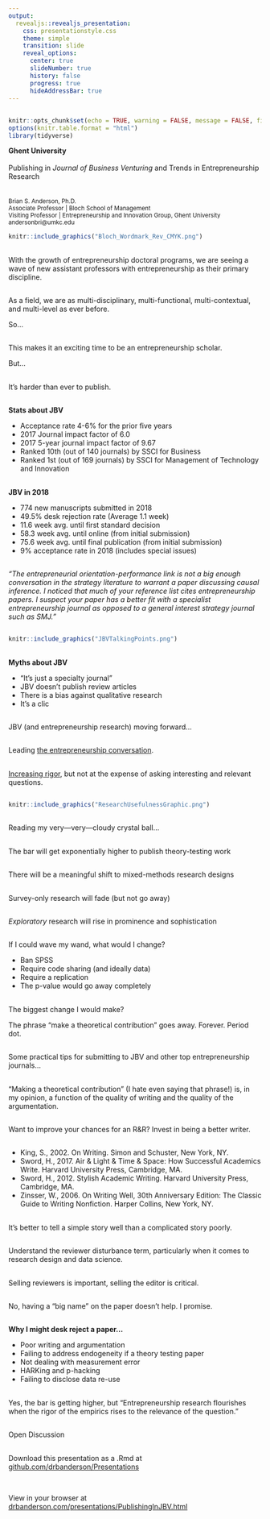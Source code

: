 ```yaml
---
output: 
  revealjs::revealjs_presentation:
    css: presentationstyle.css
    theme: simple 
    transition: slide
    reveal_options:
      center: true
      slideNumber: true
      history: false
      progress: true
      hideAddressBar: true
---
```

## {data-background=#FFFFFF}

```r
knitr::opts_chunk$set(echo = TRUE, warning = FALSE, message = FALSE, fig.align = "center")
options(knitr.table.format = "html") 
library(tidyverse)
```

**Ghent University**
<br>
<br>
Publishing in *Journal of Business Venturing* and Trends in Entrepreneurship Research
<br>  
<br>
<small>
Brian S. Anderson, Ph.D.  
Associate Professor | Bloch School of Management  
Visiting Professor | Entrepreneurship and Innovation Group, Ghent University  
andersonbri@umkc.edu
</small>

```r
knitr::include_graphics("Bloch_Wordmark_Rev_CMYK.png")
```

## 

With the growth of entrepreneurship doctoral programs, we are seeing a wave of new assistant professors with entrepreneurship as their primary discipline.

##

As a field, we are as multi-disciplinary, multi-functional, multi-contextual, and multi-level as ever before. 

So...

##

This makes it an exciting time to be an entrepreneurship scholar. 

But...

##

It's harder than ever to publish.

##

**Stats about JBV**

- Acceptance rate 4-6% for the prior five years
- 2017 Journal impact factor of 6.0
- 2017 5-year journal impact factor of 9.67
- Ranked 10th (out of 140 journals) by SSCI for Business
- Ranked 1st (out of 169 journals) by SSCI for Management of Technology and Innovation

##

**JBV in 2018**

- 774 new manuscripts submitted in 2018
- 49.5% desk rejection rate (Average 1.1 week)
- 11.6 week avg. until first standard decision
- 58.3 week avg. until online (from initial submission)
- 75.6 week avg. until final publication (from initial submission)
- 9% acceptance rate in 2018 (includes special issues)

##

*"The entrepreneurial orientation-performance link is not a big enough conversation in the strategy literature to warrant a paper discussing causal inference. I noticed that much of your reference list cites entrepreneurship papers. I suspect your paper has a better fit with a specialist entrepreneurship journal as opposed to a general interest strategy journal such as SMJ."*

##

```r
knitr::include_graphics("JBVTalkingPoints.png")
```

##

**Myths about JBV**

- "It's just a specialty journal"
- JBV doesn't publish review articles
- There is a bias against qualitative research
- It's a clic

##

JBV (and entrepreneurship research) moving forward...

##

Leading [the entrepreneurship conversation](https://doi.org/10.1016/j.jbusvent.2019.02.004).

##

[Increasing rigor](https://www.drbanderson.com/papers/Anderson_etal_2019.pdf), but not at the expense of asking interesting and relevant questions.

##

```r
knitr::include_graphics("ResearchUsefulnessGraphic.png")
```

##

Reading my very---very---cloudy crystal ball...

##

The bar will get exponentially higher to publish theory-testing work

##

There will be a meaningful shift to mixed-methods research designs

##

Survey-only research will fade (but not go away)

##

*Exploratory* research will rise in prominence and sophistication

##

If I could wave my wand, what would I change?

- Ban SPSS
- Require code sharing (and ideally data)
- Require a replication
- The p-value would go away completely

##

The biggest change I would make?

The phrase "make a theoretical contribution" goes away. Forever. Period dot. 

##

Some practical tips for submitting to JBV and other top entrepreneurship journals...

##

"Making a theoretical contribution" (I hate even saying that phrase!) is, in my opinion, a function of the quality of writing and the quality of the argumentation.

##

Want to improve your chances for an R&R? Invest in being a better writer.

##

- King, S., 2002. On Writing. Simon and Schuster, New York, NY.
- Sword, H., 2017. Air & Light & Time & Space: How Successful Academics Write. Harvard University Press, Cambridge, MA.
- Sword, H., 2012. Stylish Academic Writing. Harvard University Press, Cambridge, MA.
- Zinsser, W., 2006. On Writing Well, 30th Anniversary Edition: The Classic Guide to Writing Nonfiction. Harper Collins, New York, NY.

##

It's better to tell a simple story well than a complicated story poorly.

##

Understand the reviewer disturbance term, particularly when it comes to research design and data science.

##

Selling reviewers is important, selling the editor is critical.

##

No, having a "big name" on the paper doesn't help. I promise. 

##

**Why I might desk reject a paper...**

- Poor writing and argumentation
- Failing to address endogeneity if a theory testing paper
- Not dealing with measurement error
- HARKing and p-hacking
- Failing to disclose data re-use

##

Yes, the bar is getting higher, but "Entrepreneurship research flourishes when the rigor of the empirics rises to the relevance of the question."

##

Open Discussion

##

Download this presentation as a .Rmd at [github.com/drbanderson/Presentations](https://github.com/drbanderson/Presentations)  

<br>

View in your browser at [drbanderson.com/presentations/PublishingInJBV.html](https://www.drbanderson.com/presentations/PublishingInJBV.html)
